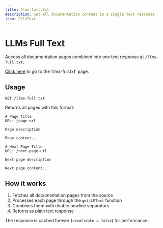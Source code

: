 ```yaml
---
title: llms-full.txt
description: Get all documentation content in a single text response
icon: FileText
---
```


# LLMs Full Text

Access all documentation pages combined into one text response at
`/llms-full.txt`.

[Click here](https://vercord.lol/llms-full.txt) to go to the 'llms-full.txt'
page.

## Usage

```
GET /llms-full.txt
```

Returns all pages with this format:

```
# Page Title
URL: /page-url

Page description

Page content...

# Next Page Title
URL: /next-page-url

Next page description

Next page content...
```

## How it works

1. Fetches all documentation pages from the source
2. Processes each page through the `getLLMText` function
3. Combines them with double newline separators
4. Returns as plain text response

The response is cached forever (`revalidate = false`) for performance.
